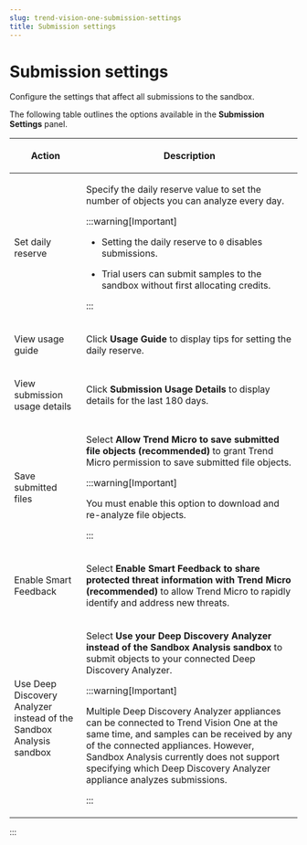 ```yaml
---
slug: trend-vision-one-submission-settings
title: Submission settings
---
```

# Submission settings

Configure the settings that affect all submissions to the sandbox.

The following table outlines the options available in the **Submission Settings** panel.

<table>
<colgroup>
<col style="width: 25%" />
<col style="width: 75%" />
</colgroup>
<thead>
<tr>
<th><p>Action</p></th>
<th><p>Description</p></th>
</tr>
</thead>
<tbody>
<tr>
<td><p>Set daily reserve</p></td>
<td><p>Specify the daily reserve value to set the number of objects you can analyze every day.</p>


:::warning[Important]

<ul>
<li><p>Setting the daily reserve to <code>0</code> disables submissions.</p></li>
<li><p>Trial users can submit samples to the sandbox without first allocating credits.</p></li>
</ul>


:::

</td>
</tr>
<tr>
<td><p>View usage guide</p></td>
<td><p>Click <strong>Usage Guide</strong> to display tips for setting the daily reserve.</p></td>
</tr>
<tr>
<td><p>View submission usage details</p></td>
<td><p>Click <strong>Submission Usage Details</strong> to display details for the last 180 days.</p></td>
</tr>
<tr>
<td><p>Save submitted files</p></td>
<td><p>Select <strong>Allow Trend Micro to save submitted file objects (recommended)</strong> to grant Trend Micro permission to save submitted file objects.</p>


:::warning[Important]

<p>You must enable this option to download and re-analyze file objects.</p>


:::

</td>
</tr>
<tr>
<td><p>Enable Smart Feedback</p></td>
<td><p>Select <strong>Enable Smart Feedback to share protected threat information with Trend Micro (recommended)</strong> to allow Trend Micro to rapidly identify and address new threats.</p></td>
</tr>
<tr>
<td><p>Use Deep Discovery Analyzer instead of the Sandbox Analysis sandbox</p></td>
<td><p>Select <strong>Use your Deep Discovery Analyzer instead of the Sandbox Analysis sandbox</strong> to submit objects to your connected Deep Discovery Analyzer.</p>


:::warning[Important]

<p>Multiple Deep Discovery Analyzer appliances can be connected to Trend Vision One at the same time, and samples can be received by any of the connected appliances. However, Sandbox Analysis currently does not support specifying which Deep Discovery Analyzer appliance analyzes submissions.</p>


:::

</td>
</tr>
</tbody>
</table>
:::
